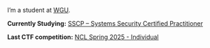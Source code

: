 I’m a student at [WGU](https://www.wgu.edu/).

**Currently Studying:** [SSCP – Systems Security Certified Practitioner](https://www.isc2.org/certifications/sscp)

**Last CTF competition:** [NCL Spring 2025 - Individual](https://nationalcyberleague.org/competition)